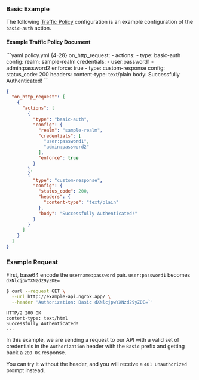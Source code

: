 ### Basic Example

The following [Traffic Policy](/docs/traffic-policy/)
configuration is an example configuration of the `basic-auth` action.

#### Example Traffic Policy Document

<CodeGroup>
```yaml policy.yml {4-28}
on_http_request:
  - actions:
      - type: basic-auth
        config:
          realm: sample-realm
          credentials:
            - user:password1
            - admin:password2
          enforce: true
      - type: custom-response
        config:
          status_code: 200
          headers:
            content-type: text/plain
          body: Successfully Authenticated!
```

```json policy.json {5-51}
{
  "on_http_request": [
    {
      "actions": [
        {
          "type": "basic-auth",
          "config": {
            "realm": "sample-realm",
            "credentials": [
              "user:password1",
              "admin:password2"
            ],
            "enforce": true
          }
        },
        {
          "type": "custom-response",
          "config": {
            "status_code": 200,
            "headers": {
              "content-type": "text/plain"
            },
            "body": "Successfully Authenticated!"
          }
        }
      ]
    }
  ]
}
```
</CodeGroup>

### Example Request

First, base64 encode the `username:password` pair.
`user:password1` becomes `dXNlcjpwYXNzd29yZDE=`

```bash
$ curl --request GET \
  --url http://example-api.ngrok.app/ \
  --header 'Authorization: Basic dXNlcjpwYXNzd29yZDE=`'
```

```http
HTTP/2 200 OK
content-type: text/html
Successfully Authenticated!
...
```

In this example, we are sending a request to our API with a valid set of credentials in
the `Authorization` header with the `Basic` prefix and getting back a `200 OK`
response.

You can try it without the header, and you will receive a `401 Unauthorized` prompt
instead.
